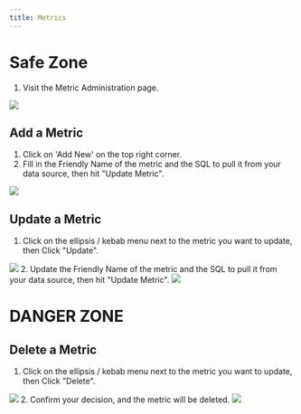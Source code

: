 ```yaml
---
title: Metrics
---
```


# Safe Zone

1. Visit the Metric Administration page.
<img src="/assets/dashboard/metric-admin-menu.png"/>

## Add a Metric

1. Click on 'Add New' on the top right corner.
2. Fill in the Friendly Name of the metric and the SQL to pull it from your data
   source, then hit "Update Metric".
<img src="/assets/dashboard/add-metric-detail.png"/>


## Update a Metric
1. Click on the ellipsis / kebab menu next to the metric you want to update,
   then Click "Update".
<img src="/assets/dashboard/update-metric.png"/>
2. Update the Friendly Name of the metric and the SQL to pull it from your data
   source, then hit "Update Metric".
<img src="/assets/dashboard/update-metric-detail.png"/>


# DANGER ZONE
## Delete a Metric
1. Click on the ellipsis / kebab menu next to the metric you want to update,
   then Click "Delete".
<img src="/assets/dashboard/update-metric.png"/>
2. Confirm your decision, and the metric will be deleted.
<img src="/assets/dashboard/confirm-delete.png"/>
